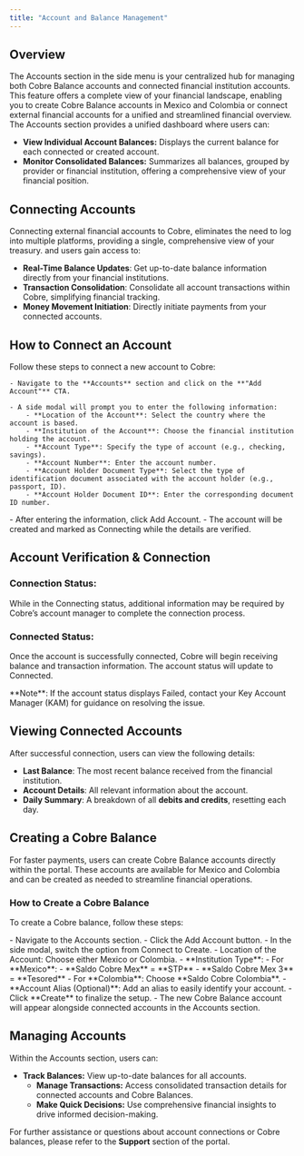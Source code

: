 ```yaml
---
title: "Account and Balance Management"
---
```



## Overview

The Accounts section in the side menu is your centralized hub for managing both Cobre Balance accounts and connected financial institution accounts. This feature offers a complete view of your financial landscape, enabling you to create Cobre Balance accounts in Mexico and Colombia or connect external financial accounts for a unified and streamlined financial overview. The Accounts section provides a unified dashboard where users can:

- **View Individual Account Balances:** Displays the current balance for each connected or created account.
- **Monitor Consolidated Balances:** Summarizes all balances, grouped by provider or financial institution, offering a comprehensive view of your financial position.

## Connecting Accounts

Connecting external financial accounts to Cobre, eliminates the need to log into multiple platforms, providing a single, comprehensive view of your treasury. and users gain access to:

- **Real-Time Balance Updates**: Get up-to-date balance information directly from your financial institutions.
- **Transaction Consolidation**: Consolidate all account transactions within Cobre, simplifying financial tracking.
- **Money Movement Initiation**: Directly initiate payments from your connected accounts.

## How to Connect an Account

Follow these steps to connect a new account to Cobre:

<Steps>
  <Step title="Click 'Add Account'">

	- Navigate to the **Accounts** section and click on the **"Add Account"** CTA.
  </Step>
  <Step title="Provide Account Details">

	- A side modal will prompt you to enter the following information:
		- **Location of the Account**: Select the country where the account is based.
		- **Institution of the Account**: Choose the financial institution holding the account.
		- **Account Type**: Specify the type of account (e.g., checking, savings).
		- **Account Number**: Enter the account number.
		- **Account Holder Document Type**: Select the type of identification document associated with the account holder (e.g., passport, ID).
		- **Account Holder Document ID**: Enter the corresponding document ID number.

  </Step>
  <Step title="Add Account">
	- After entering the information, click Add Account.
	- The account will be created and marked as Connecting while the details are verified.
  </Step>
</Steps>

## Account Verification & Connection

### Connection Status:

While in the Connecting status, additional information may be required by Cobre’s account manager to complete the connection process.

### Connected Status:

Once the account is successfully connected, Cobre will begin receiving balance and transaction information. The account status will update to Connected.

<Info>
  **Note**: If the account status displays Failed, contact your Key Account Manager (KAM) for guidance on resolving the issue.
</Info>

## Viewing Connected Accounts

After successful connection, users can view the following details:

- **Last Balance**: The most recent balance received from the financial institution.
- **Account Details**: All relevant information about the account.
- **Daily Summary**: A breakdown of all **debits and credits**, resetting each day.

## Creating a Cobre Balance

For faster payments, users can create Cobre Balance accounts directly within the portal. These accounts are available for Mexico and Colombia and can be created as needed to streamline financial operations.

### How to Create a Cobre Balance

To create a Cobre balance, follow these steps:

<Steps>
  <Step title="Click 'Add Account'">
	- Navigate to the Accounts section.
	- Click the Add Account button.
  </Step>
  <Step title="Choose to Create a Cobre Balance">
	- In the side modal, switch the option from Connect to Create.
  </Step>
  <Step title="Select Account Details">
	- Location of the Account: Choose either Mexico or Colombia.
	- **Institution Type**:
		- For **Mexico**:
			- **Saldo Cobre Mex** = **STP**
			- **Saldo Cobre Mex 3** = **Tesored**
		- For **Colombia**: Choose **Saldo Cobre Colombia**.
	- **Account Alias (Optional)**: Add an alias to easily identify your account.
  </Step>
  <Step title="Create the Account">
	- Click **Create** to finalize the setup.
	- The new Cobre Balance account will appear alongside connected accounts in the Accounts section.
  </Step>
</Steps>

## Managing Accounts

Within the Accounts section, users can:

- **Track Balances:** View up-to-date balances for all accounts.
  - **Manage Transactions:** Access consolidated transaction details for connected accounts and Cobre Balances.
  - **Make Quick Decisions:** Use comprehensive financial insights to drive informed decision-making.

For further assistance or questions about account connections or Cobre balances, please refer to the **Support** section of the portal.
